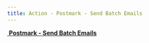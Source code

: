 ```yaml
---
title: Action - Postmark - Send Batch Emails
---
```


[<img src="../assets/docuBadge (1) (1).png" alt="" data-size="line" /> **Postmark - Send Batch Emails**](https://www.xano.com/actions/run/xano/QNyIc1Yl-RKZ)
